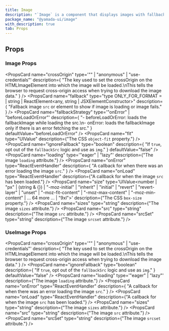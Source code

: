 ```yaml
---
title: Image
description: "`Image` is a component that displays images with fallback support."
package_name: "@yamada-ui/image"
with_description: true
tab: Props
---
```


## Props

### Image Props

<PropsCard
  name="crossOrigin"
  type='"" | "anonymous" | "use-credentials"'
  description={
    "The key used to set the crossOrigin on the HTMLImageElement into which the image will be loaded.\nThis tells the browser to request cross-origin access when trying to download the image data."
  }
/>
<PropsCard
  name="fallback"
  type="type ONLY_FOR_FORMAT =
  | string
  | ReactElement<any, string | JSXElementConstructor<any>>"
  description={
    "Fallback image `src` or element to show if image is loading or image fails."
  }
/>
<PropsCard
  name="fallbackStrategy"
  type='"onError" | "beforeLoadOrError"'
  description={
    "- beforeLoadOrError: loads the fallbackImage while loading the src.\n- onError: loads the fallbackImage only if there is an error fetching the src."
  }
  defaultValue="beforeLoadOrError"
/>
<PropsCard
  name="fit"
  type="UIValue<ObjectFit>"
  description={"The CSS `object-fit` property."}
/>
<PropsCard
  name="ignoreFallback"
  type="boolean"
  description={
    "If `true`, opt out of the `fallbackSrc` logic and use as `img`."
  }
  defaultValue="false"
/>
<PropsCard
  name="loading"
  type='"eager" | "lazy"'
  description={"The image `loading` attribute."}
/>
<PropsCard
  name="onError"
  type="ReactEventHandler<HTMLImageElement>"
  description={
    "A callback for when there was an error loading the image `src`."
  }
/>
<PropsCard
  name="onLoad"
  type="ReactEventHandler<HTMLImageElement>"
  description={"A callback for when the image `src` has been loaded."}
/>
<PropsCard
  name="size"
  type='UIValue<number | "px" | (string & {}) | "-moz-initial" | "inherit" | "initial" | "revert" | "revert-layer" | "unset" | "-moz-fit-content" | "-moz-max-content" | "-moz-min-content" | ... 64 more ... | "9xl">'
  description={"The CSS `box-size` property."}
/>
<PropsCard
  name="sizes"
  type="string"
  description={"The image `sizes` attribute."}
/>
<PropsCard
  name="src"
  type="string"
  description={"The image `src` attribute."}
/>
<PropsCard
  name="srcSet"
  type="string"
  description={"The image `srcset` attribute."}
/>

### UseImage Props

<PropsCard
  name="crossOrigin"
  type='"" | "anonymous" | "use-credentials"'
  description={
    "The key used to set the crossOrigin on the HTMLImageElement into which the image will be loaded.\nThis tells the browser to request cross-origin access when trying to download the image data."
  }
/>
<PropsCard
  name="ignoreFallback"
  type="boolean"
  description={
    "If `true`, opt out of the `fallbackSrc` logic and use as `img`."
  }
  defaultValue="false"
/>
<PropsCard
  name="loading"
  type='"eager" | "lazy"'
  description={"The image `loading` attribute."}
/>
<PropsCard
  name="onError"
  type="ReactEventHandler<HTMLImageElement>"
  description={
    "A callback for when there was an error loading the image `src`."
  }
/>
<PropsCard
  name="onLoad"
  type="ReactEventHandler<HTMLImageElement>"
  description={"A callback for when the image `src` has been loaded."}
/>
<PropsCard
  name="sizes"
  type="string"
  description={"The image `sizes` attribute."}
/>
<PropsCard
  name="src"
  type="string"
  description={"The image `src` attribute."}
/>
<PropsCard
  name="srcSet"
  type="string"
  description={"The image `srcset` attribute."}
/>

